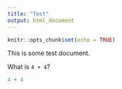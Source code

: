 ```yaml
---
title: "Test"
output: html_document
---
```


```r
knitr::opts_chunk$set(echo = TRUE)
```

This is some test document.

What is `4 + 4`?

```r
4 + 4
```
